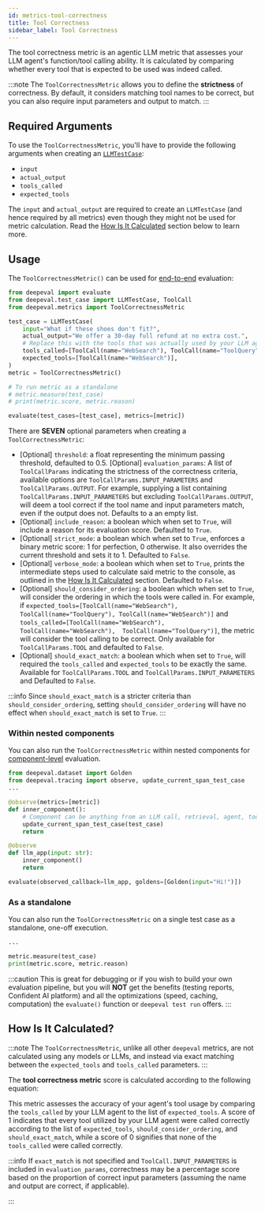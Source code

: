 ```yaml
---
id: metrics-tool-correctness
title: Tool Correctness
sidebar_label: Tool Correctness
---
```


<head>
  <link
    rel="canonical"
    href="https://deepeval.com/docs/metrics-tool-correctness"
  />
</head>


<MetricTagsDisplayer usesLLMs={false} agent={true} referenceless={true} />

The tool correctness metric is an agentic LLM metric that assesses your LLM agent's function/tool calling ability. It is calculated by comparing whether every tool that is expected to be used was indeed called.

:::note
The `ToolCorrectnessMetric` allows you to define the **strictness** of correctness. By default, it considers matching tool names to be correct, but you can also require input parameters and output to match.
:::

## Required Arguments

To use the `ToolCorrectnessMetric`, you'll have to provide the following arguments when creating an [`LLMTestCase`](/docs/evaluation-test-cases#llm-test-case):

- `input`
- `actual_output`
- `tools_called`
- `expected_tools`

The `input` and `actual_output` are required to create an `LLMTestCase` (and hence required by all metrics) even though they might not be used for metric calculation. Read the [How Is It Calculated](#how-is-it-calculated) section below to learn more.

## Usage

The `ToolCorrectnessMetric()` can be used for [end-to-end](/docs/evaluation-end-to-end-llm-evals) evaluation:

```python
from deepeval import evaluate
from deepeval.test_case import LLMTestCase, ToolCall
from deepeval.metrics import ToolCorrectnessMetric

test_case = LLMTestCase(
    input="What if these shoes don't fit?",
    actual_output="We offer a 30-day full refund at no extra cost.",
    # Replace this with the tools that was actually used by your LLM agent
    tools_called=[ToolCall(name="WebSearch"), ToolCall(name="ToolQuery")],
    expected_tools=[ToolCall(name="WebSearch")],
)
metric = ToolCorrectnessMetric()

# To run metric as a standalone
# metric.measure(test_case)
# print(metric.score, metric.reason)

evaluate(test_cases=[test_case], metrics=[metric])
```

There are **SEVEN** optional parameters when creating a `ToolCorrectnessMetric`:

- [Optional] `threshold`: a float representing the minimum passing threshold, defaulted to 0.5.
  [Optional] `evaluation_params`: A list of `ToolCallParams` indicating the strictness of the correctness criteria, available options are `ToolCallParams.INPUT_PARAMETERS` and `ToolCallParams.OUTPUT`. For example, supplying a list containing `ToolCallParams.INPUT_PARAMETERS` but excluding `ToolCallParams.OUTPUT`, will deem a tool correct if the tool name and input parameters match, even if the output does not. Defaults to a an empty list.
- [Optional] `include_reason`: a boolean which when set to `True`, will include a reason for its evaluation score. Defaulted to `True`.
- [Optional] `strict_mode`: a boolean which when set to `True`, enforces a binary metric score: 1 for perfection, 0 otherwise. It also overrides the current threshold and sets it to 1. Defaulted to `False`.
- [Optional] `verbose_mode`: a boolean which when set to `True`, prints the intermediate steps used to calculate said metric to the console, as outlined in the [How Is It Calculated](#how-is-it-calculated) section. Defaulted to `False`.
- [Optional] `should_consider_ordering`: a boolean which when set to `True`, will consider the ordering in which the tools were called in. For example, if `expected_tools=[ToolCall(name="WebSearch"), ToolCall(name="ToolQuery"), ToolCall(name="WebSearch")]` and `tools_called=[ToolCall(name="WebSearch"), ToolCall(name="WebSearch"),  ToolCall(name="ToolQuery")]`, the metric will consider the tool calling to be correct. Only available for `ToolCallParams.TOOL` and defaulted to `False`.
- [Optional] `should_exact_match`: a boolean which when set to `True`, will required the `tools_called` and `expected_tools` to be exactly the same. Available for `ToolCallParams.TOOL` and `ToolCallParams.INPUT_PARAMETERS` and Defaulted to `False`.

:::info
Since `should_exact_match` is a stricter criteria than `should_consider_ordering`, setting `should_consider_ordering` will have no effect when `should_exact_match` is set to `True`.
:::

### Within nested components

You can also run the `ToolCorrectnessMetric` within nested components for [component-level](/docs/evaluation-component-level-llm-evals) evaluation.

```python
from deepeval.dataset import Golden
from deepeval.tracing import observe, update_current_span_test_case
...

@observe(metrics=[metric])
def inner_component():
    # Component can be anything from an LLM call, retrieval, agent, tool use, etc.
    update_current_span_test_case(test_case)
    return

@observe
def llm_app(input: str):
    inner_component()
    return

evaluate(observed_callback=llm_app, goldens=[Golden(input="Hi!")])
```

### As a standalone

You can also run the `ToolCorrectnessMetric` on a single test case as a standalone, one-off execution.

```python
...

metric.measure(test_case)
print(metric.score, metric.reason)
```

:::caution
This is great for debugging or if you wish to build your own evaluation pipeline, but you will **NOT** get the benefits (testing reports, Confident AI platform) and all the optimizations (speed, caching, computation) the `evaluate()` function or `deepeval test run` offers.
:::

## How Is It Calculated?

:::note
The `ToolCorrectnessMetric`, unlike all other `deepeval` metrics, are not calculated using any models or LLMs, and instead via exact matching between the `expected_tools` and `tools_called` parameters.
:::

The **tool correctness metric** score is calculated according to the following equation:

<Equation
  formula="\text{Tool Correctness} = \frac{\text{Number of Correctly Used Tools (or Correct Input Parameters/Outputs)}}{\text{Total Number of Tools Called}}
"
/>

This metric assesses the accuracy of your agent's tool usage by comparing the `tools_called` by your LLM agent to the list of `expected_tools`. A score of 1 indicates that every tool utilized by your LLM agent were called correctly according to the list of `expected_tools`, `should_consider_ordering`, and `should_exact_match`, while a score of 0 signifies that none of the `tools_called` were called correctly.

:::info
If `exact_match` is not specified and `ToolCall.INPUT_PARAMETERS` is included in `evaluation_params`, correctness may be a percentage score based on the proportion of correct input parameters (assuming the name and output are correct, if applicable).

:::
